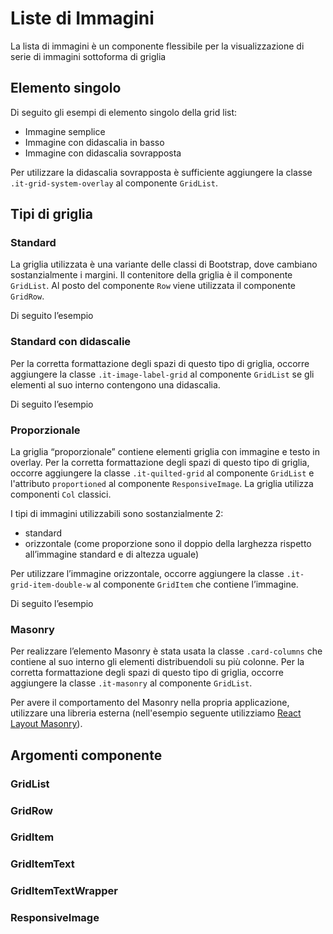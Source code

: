 
<Meta of={GridItemStories} />

# Liste di Immagini

La lista di immagini è un componente flessibile per la visualizzazione di serie di immagini sottoforma di griglia

## Elemento singolo

Di seguito gli esempi di elemento singolo della grid list:

- Immagine semplice
- Immagine con didascalia in basso
- Immagine con didascalia sovrapposta

Per utilizzare la didascalia sovrapposta è sufficiente aggiungere la classe `.it-grid-system-overlay` al componente `GridList`.

<Canvas of={GridItemStories.ElementoSingolo} />

## Tipi di griglia

### Standard

La griglia utilizzata è una variante delle classi di Bootstrap, dove cambiano sostanzialmente i margini.
Il contenitore della griglia è il componente `GridList`.
Al posto del componente `Row` viene utilizzata il componente `GridRow`.

Di seguito l’esempio

<Canvas of={GridItemStories.GrigliaStandard} />

### Standard con didascalie

Per la corretta formattazione degli spazi di questo tipo di griglia, occorre aggiungere la classe `.it-image-label-grid` al componente `GridList` se gli elementi al suo interno contengono una didascalia.

Di seguito l’esempio

<Canvas of={GridItemStories.StandardDidascalie} />

### Proporzionale

La griglia “proporzionale” contiene elementi griglia con immagine e testo in overlay.
Per la corretta formattazione degli spazi di questo tipo di griglia, occorre aggiungere la classe `.it-quilted-grid` al componente `GridList` e l'attributo `proportioned` al componente `ResponsiveImage`. 
La griglia utilizza componenti `Col` classici.

I tipi di immagini utilizzabili sono sostanzialmente 2:

- standard
- orizzontale (come proporzione sono il doppio della larghezza rispetto all’immagine standard e di altezza uguale)

Per utilizzare l’immagine orizzontale, occorre aggiungere la classe `.it-grid-item-double-w` al componente `GridItem` che contiene l’immagine.

Di seguito l’esempio

<Canvas of={GridItemStories.Proporzionale} />

### Masonry

Per realizzare l’elemento Masonry è stata usata la classe `.card-columns` che contiene al suo interno gli elementi distribuendoli su più colonne. Per la corretta formattazione degli spazi di questo tipo di griglia, occorre aggiungere la classe `.it-masonry` al componente `GridList`.

Per avere il comportamento del Masonry nella propria applicazione, utilizzare una libreria esterna (nell'esempio seguente utilizziamo [React Layout Masonry](https://sibiraj-s.github.io/react-layout-masonry/)).

<Canvas of={GridItemStories.MasonryExample} />

## Argomenti componente

### GridList

<ArgTypes of={GridList} />

### GridRow

<ArgTypes of={GridRow} />

### GridItem

<ArgTypes of={GridItem} />

### GridItemText

<ArgTypes of={GridItemText} />

### GridItemTextWrapper

<ArgTypes of={GridItemTextWrapper} />

### ResponsiveImage

<ArgTypes of={ResponsiveImage} />

